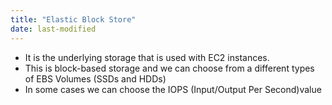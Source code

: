 ```yaml
---
title: "Elastic Block Store"
date: last-modified
---
```


- It is the underlying storage that is used with EC2 instances.
- This is block-based storage and we can choose from a different types of EBS Volumes (SSDs and HDDs)
- In some cases we can choose the IOPS (Input/Output Per Second)value